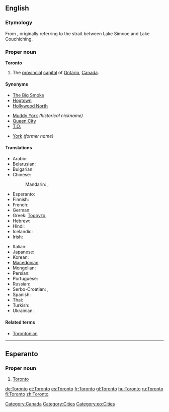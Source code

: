 ==English==
{{wikipedia}}

===Etymology===
From {{etyl|moh}} {{term|tkaronto||where trees stand in water}}, originally referring to the strait between Lake Simcoe and Lake Couchiching.

===Proper noun===
'''Toronto'''

# The [[provincial]] [[capital]] of [[Ontario]], [[Canada]].

====Synonyms====
{{top3}}
* [[Big Smoke|The Big Smoke]]
* [[Hogtown]]
* [[Hollywood North]]
{{mid3}}
* [[Muddy York]] ''(historical nickname)''
* [[Queen City]]
* [[T.O.]]
{{mid3}}
* [[York]] ''(former name)''
{{bottom}}

====Translations====
{{trans-top|provincial capital on Ontario, Canada}}
* Arabic: {{t|ar|تورونتو|m|tr=turuuntu, torontu}}
* Belarusian: {{t|be|Таронта|m|tr=Tarónta|xs=Belarusian}}
* Bulgarian: {{t-|bg|Торонто|tr=Torónto}}
* Chinese:
*: Mandarin: {{t-|cmn|多倫多|sc=Hani}},  {{t-|cmn|多伦多|tr=Duōlúnduō|sc=Hani}}
* Esperanto: {{t-|eo|Toronto|xs=Esperanto}}
* Finnish: {{t+|fi|Toronto}}
* French: {{t+|fr|Toronto|m}}
* German: {{t+|de|Toronto|n}}
* Greek: [[Τορόντο]],  {{t|el|Τορόντο|tr=Torónto}}
* Hebrew: {{t|he|טורונטו}}
* Hindi: {{t|hi|टोरंटो|tr=ṭōraṇṭō|xs=Hindi}}
* Icelandic: {{t-|is|Torontó}}
* Irish: {{t-|ga|Torontó|m|xs=Irish}}
{{trans-mid}}
* Italian: {{t-|it|Toronto|m}}
* Japanese: {{t-|ja|トロント|tr=Toronto}}
* Korean: {{t|ko|토론토|tr=Toronto|sc=Hang}}
* [[Macedonian]]: {{t-|mk|Торонто|tr=Torónto}}
* Mongolian: {{t-|mn|Торонто|tr=Torónto|sc=Cyrl|xs=Mongolian}}
* Persian: {{t|fa|تورنتو|xs=Persian}}
* Portuguese: {{t-|pt|Toronto|m}}
* Russian: {{t-|ru|Торонто|tr=Torónto}} {{indeclinable}}
* Serbo-Croatian: {{t|sh|Торонто|sc=Cyrl|xs=Serbo-Croatian}},  {{t|sh|Toronto|xs=Serbo-Croatian}}
* Spanish: {{t+|es|Toronto|m}}
* Thai: {{t|th|โทรอนโต}}
* Turkish: {{t|tr|Toronto}}
* Ukrainian: {{t-|uk|Торонто|m|tr=Torónto|xs=Ukrainian}}
{{trans-bottom}}

====Related terms====
* [[Torontonian]]

[[Category:Canada]]
[[Category:Cities]]

----

==Esperanto==

===Proper noun===
{{eo-proper noun}}

# [[#English|Toronto]]

[[Category:eo:Cities]]

[[de:Toronto]]
[[et:Toronto]]
[[es:Toronto]]
[[fr:Toronto]]
[[gl:Toronto]]
[[hu:Toronto]]
[[ru:Toronto]]
[[fi:Toronto]]
[[zh:Toronto]]